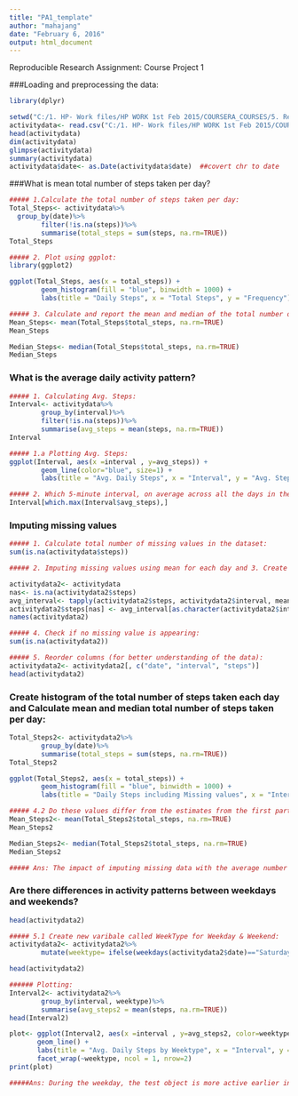 ```yaml
---
title: "PA1_template"
author: "mahajang"
date: "February 6, 2016"
output: html_document
---
```


Reproducible Research Assignment: Course Project 1

###Loading and preprocessing the data:

```r
library(dplyr)

setwd("C:/1. HP- Work files/HP WORK 1st Feb 2015/COURSERA_COURSES/5. Reproducible Research/Week1_Assignment")  
activitydata<- read.csv("C:/1. HP- Work files/HP WORK 1st Feb 2015/COURSERA_COURSES/5. Reproducible Research/Week1_Assignment/activity.csv")  
head(activitydata)  
dim(activitydata)  
glimpse(activitydata)  
summary(activitydata)  
activitydata$date<- as.Date(activitydata$date)  ##covert chr to date

```


###What is mean total number of steps taken per day?

```r
##### 1.Calculate the total number of steps taken per day:
Total_Steps<- activitydata%>%
  group_by(date)%>%
        filter(!is.na(steps))%>%
        summarise(total_steps = sum(steps, na.rm=TRUE))
Total_Steps

##### 2. Plot using ggplot:
library(ggplot2)

ggplot(Total_Steps, aes(x = total_steps)) +
        geom_histogram(fill = "blue", binwidth = 1000) +
        labs(title = "Daily Steps", x = "Total Steps", y = "Frequency")

##### 3. Calculate and report the mean and median of the total number of steps taken per day:
Mean_Steps<- mean(Total_Steps$total_steps, na.rm=TRUE)
Mean_Steps

Median_Steps<- median(Total_Steps$total_steps, na.rm=TRUE)
Median_Steps

```


### What is the average daily activity pattern?

```r
##### 1. Calculating Avg. Steps:
Interval<- activitydata%>%
        group_by(interval)%>%
        filter(!is.na(steps))%>%
        summarise(avg_steps = mean(steps, na.rm=TRUE))
Interval

##### 1.a Plotting Avg. Steps:
ggplot(Interval, aes(x =interval , y=avg_steps)) +
        geom_line(color="blue", size=1) +
        labs(title = "Avg. Daily Steps", x = "Interval", y = "Avg. Steps per day")

##### 2. Which 5-minute interval, on average across all the days in the dataset, contains the maximum number of steps?
Interval[which.max(Interval$avg_steps),]

```

### Imputing missing values

```r
##### 1. Calculate total number of missing values in the dataset:
sum(is.na(activitydata$steps))

##### 2. Imputing missing values using mean for each day and 3. Create a new dataset that is equal to the original dataset but with the missing data filled in:

activitydata2<- activitydata
nas<- is.na(activitydata2$steps)
avg_interval<- tapply(activitydata2$steps, activitydata2$interval, mean, na.rm=TRUE, simplify = TRUE)
activitydata2$steps[nas] <- avg_interval[as.character(activitydata2$interval[nas])]
names(activitydata2)

##### 4. Check if no missing value is appearing:
sum(is.na(activitydata2))

##### 5. Reorder columns (for better understanding of the data):
activitydata2<- activitydata2[, c("date", "interval", "steps")]
head(activitydata2)

```

### Create histogram of the total number of steps taken each day and Calculate mean and median total number of steps taken per day:

```r
Total_Steps2<- activitydata2%>%
        group_by(date)%>%
        summarise(total_steps = sum(steps, na.rm=TRUE))
Total_Steps2

ggplot(Total_Steps2, aes(x = total_steps)) +
        geom_histogram(fill = "blue", binwidth = 1000) +
        labs(title = "Daily Steps including Missing values", x = "Interval", y = "No. of Steps")

##### 4.2 Do these values differ from the estimates from the first part of the assignment? What is the impact of imputing missing data on the estimates of the total daily number of steps?
Mean_Steps2<- mean(Total_Steps2$total_steps, na.rm=TRUE)
Mean_Steps2

Median_Steps2<- median(Total_Steps2$total_steps, na.rm=TRUE)
Median_Steps2

##### Ans: The impact of imputing missing data with the average number of steps in the same 5-min interval is that both the mean and the median are same : 10766.19

```

### Are there differences in activity patterns between weekdays and weekends?

```r
head(activitydata2)

##### 5.1 Create new varibale called WeekType for Weekday & Weekend:
activitydata2<- activitydata2%>%
        mutate(weektype= ifelse(weekdays(activitydata2$date)=="Saturday" | weekdays(activitydata2$date)=="Sunday", "Weekend", "Weekday"))

head(activitydata2)

###### Plotting:
Interval2<- activitydata2%>%
        group_by(interval, weektype)%>%
        summarise(avg_steps2 = mean(steps, na.rm=TRUE))
head(Interval2)

plot<- ggplot(Interval2, aes(x =interval , y=avg_steps2, color=weektype)) +
       geom_line() +
       labs(title = "Avg. Daily Steps by Weektype", x = "Interval", y = "No. of Steps") +
       facet_wrap(~weektype, ncol = 1, nrow=2)
print(plot)

#####Ans: During the weekday, the test object is more active earlier in the day but the object is more active throughout the weekends probably because the oject is working during the weekdays, hence moving less during the day.

```
